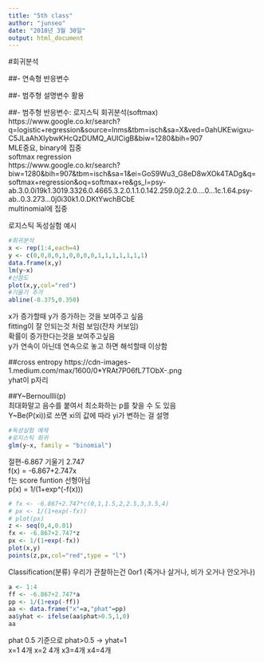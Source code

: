 ---
title: "5th class"
author: "junseo"
date: "2018년 3월 30일"
output: html_document
---
#회귀분석  
  
##- 연속형 반응변수
  
##- 범주형 설명변수 활용
  
##- 범주형 반응변수: 로지스틱 회귀분석(softmax)  
https://www.google.co.kr/search?q=logistic+regression&source=lnms&tbm=isch&sa=X&ved=0ahUKEwigxu-C5JLaAhXIybwKHcQzDUMQ_AUICigB&biw=1280&bih=907  
MLE중요, binary에 집중  
softmax regression  
https://www.google.co.kr/search?biw=1280&bih=907&tbm=isch&sa=1&ei=GoS9Wu3_G8eD8wXOk4TADg&q=softmax+regression&oq=softmax+re&gs_l=psy-ab.3.0.0i19k1.3019.3326.0.4665.3.2.0.1.1.0.142.259.0j2.2.0....0...1c.1.64.psy-ab..0.3.273...0j0i30k1.0.DKtYwchBCbE  
multinomial에 집중  
  
로지스틱 독성실험 예시
```{r}
#회귀분석
x <- rep(1:4,each=4)
y <- c(0,0,0,0,1,0,0,0,0,1,1,1,1,1,1,1)
data.frame(x,y)
lm(y~x)
#산점도
plot(x,y,col="red")
#기울기 추가
abline(-0.375,0.350)
```
x가 증가할때 y가 증가하는 것을 보여주고 싶음  
fitting이 잘 안되는것 처럼 보임(잔차 커보임)  
확률이 증가한다는것을 보여주고싶음  
y가 연속이 아닌데 연속으로 놓고 하면 해석할때 이상함  

##cross entropy
https://cdn-images-1.medium.com/max/1600/0*YRAt7P06fL7TObX-.png  
yhat이 p자리  
  
##Y~Bernoullli(p)  
최대화말고 음수를 붙여서 최소화하는 p를 찾을 수 도 있음  
Y~Be(P(xi))로 쓰면 xi의 값에 따라 yi가 변하는 걸 설명  
```{r}
#독성실험 예제 
#로지스틱 회귀
glm(y~x, family = "binomial")
```
절편-6.867 기울기 2.747  
f(x) = -6.867+2.747x  
f는 score funtion 선형아님  
p(x) = 1/(1+exp^(-f(x)))  
```{r}
# fx <- -6.867+2.747*c(0,1,1.5,2,2.5,3,3.5,4)
# px <- 1/(1+exp(-fx))
# plot(px)
z <- seq(0,4,0.01)
fx <- -6.867+2.747*z
px <- 1/(1+exp(-fx))
plot(x,y)
points(z,px,col="red",type = "l")
```
Classification(분류)
우리가 관찰하는건 0or1 (죽거나 살거나, 비가 오거나 안오거나)  
```{r}
a <- 1:4
ff <- -6.867+2.747*a
pp <- 1/(1+exp(-ff))
aa <- data.frame("x"=a,"phat"=pp)
aa$yhat <- ifelse(aa$phat>0.5,1,0)
aa
```
phat 0.5 기준으로 phat>0.5 -> yhat=1   
x=1 4개 x=2 4개 x3=4개 x4=4개  